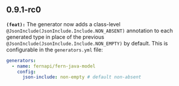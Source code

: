 ## 0.9.1-rc0
**`(feat):`** The generator now adds a class-level `@JsonInclude(JsonInclude.Include.NON_ABSENT)` annotation to
each generated type in place of the previous `@JsonInclude(JsonInclude.Include.NON_EMPTY)` by default. This is
configurable in the `generators.yml` file:
```yaml
generators:
  - name: fernapi/fern-java-model
    config:
      json-include: non-empty # default non-absent
```


